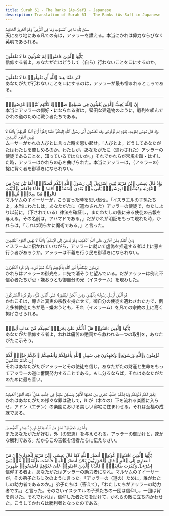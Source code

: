 ```yaml
---
title: Surah 61 - The Ranks (As-Saf) - Japanese
description: Translation of Surah 61 - The Ranks (As-Saf) in Japanese
---
```





<Aside type="quran" title="1">
سَبَّحَ لِلَّهِ مَا فِى ٱلسَّمَٰوَٰتِ وَمَا فِى ٱلْأَرْضِ ۖ وَهُوَ ٱلْعَزِيزُ ٱلْحَكِيمُ
</Aside>

<Aside type="reference" title="1">
天にあり地にある凡ての有は，アッラーを讃える。本当にかれは偉力ならびなく英明であられる。
</Aside>

---

<Aside type="quran" title="2">
يَٰٓأَيُّهَا ٱلَّذِينَ ءَامَنُوا۟ لِمَ تَقُولُونَ مَا لَا تَفْعَلُونَ
</Aside>

<Aside type="reference" title="2">
信仰する者よ，あなたがたはどうして（自ら）行わないことを口にするのか。
</Aside>

---

<Aside type="quran" title="3">
كَبُرَ مَقْتًا عِندَ ٱللَّهِ أَن تَقُولُوا۟ مَا لَا تَفْعَلُونَ
</Aside>

<Aside type="reference" title="3">
あなたがたが行わないことを口にするのは，アッラーが最も憎まれるところである。
</Aside>

---

<Aside type="quran" title="4">
إِنَّ ٱللَّهَ يُحِبُّ ٱلَّذِينَ يُقَٰتِلُونَ فِى سَبِيلِهِۦ صَفًّۭا كَأَنَّهُم بُنْيَٰنٌۭ مَّرْصُوصٌۭ
</Aside>

<Aside type="reference" title="4">
本当にアッラーの御好・になられる者は，堅田な建造物のように，戦列を組んでかれの道のために戦う者たちである。
</Aside>

---

<Aside type="quran" title="5">
وَإِذْ قَالَ مُوسَىٰ لِقَوْمِهِۦ يَٰقَوْمِ لِمَ تُؤْذُونَنِى وَقَد تَّعْلَمُونَ أَنِّى رَسُولُ ٱللَّهِ إِلَيْكُمْ ۖ فَلَمَّا زَاغُوٓا۟ أَزَاغَ ٱللَّهُ قُلُوبَهُمْ ۚ وَٱللَّهُ لَا يَهْدِى ٱلْقَوْمَ ٱلْفَٰسِقِينَ
</Aside>

<Aside type="reference" title="5">
ムーサーがかれの人びとに言った時を思い起せ。「人びとよ，どうしてあなたがたはわたしを苦しめるのか。わたしが，あなたがたに（遣わされた）アッラーの使徒であることを，知っているではないか。」それでかれらが常規を踏・はずした時，アッラーはかれらの心を曲げられた。本当にアッラーは，（アッラーの）掟に背く者を御導きになられない。
</Aside>

---

<Aside type="quran" title="6">
وَإِذْ قَالَ عِيسَى ٱبْنُ مَرْيَمَ يَٰبَنِىٓ إِسْرَٰٓءِيلَ إِنِّى رَسُولُ ٱللَّهِ إِلَيْكُم مُّصَدِّقًۭا لِّمَا بَيْنَ يَدَىَّ مِنَ ٱلتَّوْرَىٰةِ وَمُبَشِّرًۢا بِرَسُولٍۢ يَأْتِى مِنۢ بَعْدِى ٱسْمُهُۥٓ أَحْمَدُ ۖ فَلَمَّا جَآءَهُم بِٱلْبَيِّنَٰتِ قَالُوا۟ هَٰذَا سِحْرٌۭ مُّبِينٌۭ
</Aside>

<Aside type="reference" title="6">
マルヤムの子イーサーが，こう言った時を思い起せ。「イスラエルの子孫たちよ，本当にわたしは，あなたがたに（遣わされた）アッラーの使徒で，わたしより以前に，（下されている）律法を確証し，またわたしの後に来る使徒の吉報を与える。その名前は，アハマドである。」だがかれが明証をもって現れた時，かれらは，「これは明らかに魔術である。」と言った。
</Aside>

---

<Aside type="quran" title="7">
وَمَنْ أَظْلَمُ مِمَّنِ ٱفْتَرَىٰ عَلَى ٱللَّهِ ٱلْكَذِبَ وَهُوَ يُدْعَىٰٓ إِلَى ٱلْإِسْلَٰمِ ۚ وَٱللَّهُ لَا يَهْدِى ٱلْقَوْمَ ٱلظَّٰلِمِينَ
</Aside>

<Aside type="reference" title="7">
イスラームに招かれていながら，アッラーに就いて虚偽を捏造する者以上に悪を行う者があろうか。アッラーは不義を行う民を御導きになられない。
</Aside>

---

<Aside type="quran" title="8">
يُرِيدُونَ لِيُطْفِـُٔوا۟ نُورَ ٱللَّهِ بِأَفْوَٰهِهِمْ وَٱللَّهُ مُتِمُّ نُورِهِۦ وَلَوْ كَرِهَ ٱلْكَٰفِرُونَ
</Aside>

<Aside type="reference" title="8">
かれらはアッラーの御光を，口先で消そうと望んでいる。だがアッラーは例え不信心者たちが忌・嫌おうとも御自分の光（イスラーム）を現わした。
</Aside>

---

<Aside type="quran" title="9">
هُوَ ٱلَّذِىٓ أَرْسَلَ رَسُولَهُۥ بِٱلْهُدَىٰ وَدِينِ ٱلْحَقِّ لِيُظْهِرَهُۥ عَلَى ٱلدِّينِ كُلِّهِۦ وَلَوْ كَرِهَ ٱلْمُشْرِكُونَ
</Aside>

<Aside type="reference" title="9">
かれこそは，導きと真実の宗教を持たせて，御自分の使徒を遺わされた方で，例え多神教徒たちが忌・嫌おうとも，それ（イスラーム）を凡ての宗教の上に高く掲げさせられる。
</Aside>

---

<Aside type="quran" title="10">
يَٰٓأَيُّهَا ٱلَّذِينَ ءَامَنُوا۟ هَلْ أَدُلُّكُمْ عَلَىٰ تِجَٰرَةٍۢ تُنجِيكُم مِّنْ عَذَابٍ أَلِيمٍۢ
</Aside>

<Aside type="reference" title="10">
あなたがた信仰する者よ，われは痛苦の懲罰から救われる一つの取引を，あなたがたに示そう。
</Aside>

---

<Aside type="quran" title="11">
تُؤْمِنُونَ بِٱللَّهِ وَرَسُولِهِۦ وَتُجَٰهِدُونَ فِى سَبِيلِ ٱللَّهِ بِأَمْوَٰلِكُمْ وَأَنفُسِكُمْ ۚ ذَٰلِكُمْ خَيْرٌۭ لَّكُمْ إِن كُنتُمْ تَعْلَمُونَ
</Aside>

<Aside type="reference" title="11">
それはあなたがたがアッラーとその使徒を信じ，あなたがたの財産と生命をもってアッラーの道に奮闘努力することである。もし分るならば，それはあなたがたのために最も善い。
</Aside>

---

<Aside type="quran" title="12">
يَغْفِرْ لَكُمْ ذُنُوبَكُمْ وَيُدْخِلْكُمْ جَنَّٰتٍۢ تَجْرِى مِن تَحْتِهَا ٱلْأَنْهَٰرُ وَمَسَٰكِنَ طَيِّبَةًۭ فِى جَنَّٰتِ عَدْنٍۢ ۚ ذَٰلِكَ ٱلْفَوْزُ ٱلْعَظِيمُ
</Aside>

<Aside type="reference" title="12">
かれはあなたがたの様々な罪は赦して，川が（木々の）下を流れる楽園に入らせ，アドン（エデン）の楽園における美しい邸宅に住まわせる。それは至福の成就である。
</Aside>

---

<Aside type="quran" title="13">
وَأُخْرَىٰ تُحِبُّونَهَا ۖ نَصْرٌۭ مِّنَ ٱللَّهِ وَفَتْحٌۭ قَرِيبٌۭ ۗ وَبَشِّرِ ٱلْمُؤْمِنِينَ
</Aside>

<Aside type="reference" title="13">
またあなたがたが好む，外（の恩恵）を与えられる。アッラーの御助けと，速かな勝利である。だからこの吉報を信者たちに伝えなさい。
</Aside>

---

<Aside type="quran" title="14">
يَٰٓأَيُّهَا ٱلَّذِينَ ءَامَنُوا۟ كُونُوٓا۟ أَنصَارَ ٱللَّهِ كَمَا قَالَ عِيسَى ٱبْنُ مَرْيَمَ لِلْحَوَارِيِّۦنَ مَنْ أَنصَارِىٓ إِلَى ٱللَّهِ ۖ قَالَ ٱلْحَوَارِيُّونَ نَحْنُ أَنصَارُ ٱللَّهِ ۖ فَـَٔامَنَت طَّآئِفَةٌۭ مِّنۢ بَنِىٓ إِسْرَٰٓءِيلَ وَكَفَرَت طَّآئِفَةٌۭ ۖ فَأَيَّدْنَا ٱلَّذِينَ ءَامَنُوا۟ عَلَىٰ عَدُوِّهِمْ فَأَصْبَحُوا۟ ظَٰهِرِينَ
</Aside>

<Aside type="reference" title="14">
信仰する者よ，あなたがたはアッラーの助力者になれ。マルヤムの子イーサーが，その弟子たちに次のように言った。「アッラーの（道の）ために，誰がわたしの助力者であるのか。」弟子たちは（答えて），「わたしたちがアッラーの助力者です。」と言った。そのさいイスラエルの子孫たちの一団は信仰し，一団は背を向けた。それでわれは，信仰した者たちを助けて，かれらの敵に立ち向かわせた。こうしてかれらは勝利者となったのである。
</Aside>

---
